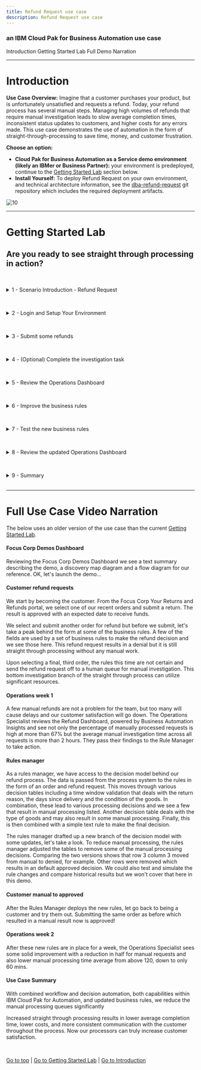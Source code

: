 ```yaml
---
title: Refund Request use case
description: Refund Request use case
---
```


### an IBM Cloud Pak for Business Automation use case

<AnchorLinks>
  <AnchorLink>Introduction</AnchorLink>
  <AnchorLink>Getting Started Lab</AnchorLink>
  <AnchorLink>Full Demo Narration</AnchorLink>
</AnchorLinks>

***

# Introduction

**Use Case Overview:** Imagine that a customer purchases your product, but is unfortunately unsatisfied and requests a refund. Today, your refund process has several manual steps. Managing high volumes of refunds that require manual investigation leads to slow average completion times, inconsistent status updates to customers, and higher costs for any errors made.
This use case demonstrates the use of automation in the form of straight-through-processing to save time, money, and customer frustration.

**Choose an option:**

  * **Cloud Pak for Business Automation as a Service demo environment (likely an IBMer or Business Partner):** your environment is predeployed, continue to the [Getting Started Lab](#getting-started-lab) section below.
  * **Install Yourself:** To deploy Refund Request on your own environment, and technical architecture information, see the <a href="https://github.com/ibm-cloud-architecture/dba-refund-request.git" target="_blank">dba-refund-request</a> git repository which includes the required deployment artifacts.

 ![10](./images/Slide2.png)

***

# Getting Started Lab

## Are you ready to see straight through processing in action?

<a name="lab-section-1"></a>
<br/>
<details>
<summary>1 - Scenario Introduction - Refund Request</summary>

<Row>
<Column colLg={5} colMd={5}>

**Demo Video**

<ArticleCard
    color="dark"
    title="Demo Video - Refund Request Automation"
    subTitle="In this demo, you will learn how to handle spikes in demand with straight-through processing through business automation.  Note, this video uses an older version of the use case than the current Getting Started Lab."
    href="https://ibm.biz/cp4ba-refund-request-video"
    actionIcon="arrowRight"
    color="dark"
    >

![](./images/refundRequestThumbnail.png)

</ArticleCard>
</Column>
<Column colLg={7} colMd={7}>

**Demo Outline**

[Full Demo Narration](#full-demo-narration)

1. Use Case Overview
2. [Customer] Submit some refunds
3. [Refund Investigator] Complete the investigation task
4. [Business Analyst] Review the week 1 Operations Dashboard
5. [Rule Manager] Improve the business rules
6. [Customer] Test the new business rules
7. [Business Analyst] Review the week 2 Operations Dashboard
8. Use case review and value of straight-through processing

<br/>

</Column>
</Row>
<Row>
<Column colLg={4} colMd={4}>

**Discovery Map**

![1](./images/refundRequest-discoveryMap.png)
<br/>

</Column>
<Column colLg={7} colMd={7}>

**Process Diagram**

![2](./images/refundRequest-diagram.png)
<br/>

</Column>
</Row>

[Go to top](#lab-section-1) | [Go to Getting Started Lab](#getting-started-lab)

</details>

<a name="lab-section-2"></a>
<br/>
<details>
<summary>2 - Login and Setup Your Environment</summary>

<br/>

<a name="lab-section-2a"></a>
<br/>
<details>
<summary style="margin-left: 40px">Option 2A - Using a Cloud Pak for Business Automation as a Service environment (likely an IBMer or Business Partner)?</summary>

<br/>

<p style="margin-left: 40px">

IBM maintains multiple SaaS tenants that can be reserved and accessed by both IBMers and Business Partners.

<br/>

Please login to IBM Technology Zone and navigate to <a href="https://techzone.ibm.com/collection/5fdfcf8b99cf35001ee4954d" target="_blank">here</a> to reserve an environment.

<br/>
1\. Once you have access to an environment, please continue here:  
&nbsp; &nbsp; &nbsp; • &nbsp; Enablement Users, your environment setup should already be completed, please continue.  
&nbsp; &nbsp; &nbsp; • &nbsp; Demo Users, once your account administrator completes the below setup and provides you access, please continue.  
&nbsp; &nbsp; &nbsp; • &nbsp; Administrator Users, please reference the <a href="https://techzone.ibm.com/collection/business-automation-saas#tab-2" target="_blank">Administration Guide</a> (IBM only) for any additional setup information including onboarding users.  
&nbsp; &nbsp; &nbsp; &nbsp; &nbsp; &nbsp; Note: navigate to the **Demo tenants** tab after login.  

<br/>

2\. Login to your Cloud Pak for Business Automation as a Service demo environment <a href="http://automationcloud.ibm.com" target="_blank">here</a> to access your portal.

3\. Open the menu in the upper left.

4\. Select **Production** and then **Run**.

5\. Click the **Business Automation Apps** tile to launch the Business Automation Navigator desktop

<br/>

 ![13](./images/Slide3.png)

<br/>

6\. Wait for the desktop to load in a new browser window/tab (it can take some time)

<br/>

7\. Start by reviewing the available demos, they all represent a business automation use case so you can easily get started.

<br/>

 ![13](./images/Slide4.png)

<br/>

8\. When ready, click the **Refund Request** tile to launch the use case.

<br/>

You have the following options to navigate the Refund Request use case:
  * **Option 1: Technical deep dive**: the default interface is configured for experienced users who explore using the launchpad that provides easy access to the product interfaces for each part of the use case. If you chose **Technical deep dive**, continue to [the next section](#lab-section-3).

<br/>

  * **Option 2: Guided or Live Walkthrough**: you may wish to have the application provide you with a single page view of the use case across multiple steps so you do not have to go to multiple interfaces.
    * There is both a **Guided** approach with instructions, step completion check boxes, and a summary of what you learned in each step, or a **Live Walkthrough** approach that includes the same single page app without instructions which is great for showing someone else the use case.
    * To activate these options, scroll to the bottom of the app and locate the Control Panel section (if hidden, click just above the grey footer to show it), expand the Control Panel and select your choice.
    * If you choose this option, _**please STOP reading this page here and continue in the application**_.

  <br/>

   ![13](./images/Slide5.png)

  <br/>

<br/>

[Go to top](#lab-section-2a) | [Go to Getting Started Lab](#getting-started-lab)

</p>

</details>

<br/>

<a name="lab-section-2b"></a>
<br/>
<details>
<summary style="margin-left: 40px">Option 2B - Are You Using Your Own Environment (not an on Cloud trial/demo)?</summary>

<br/>

<p style="margin-left: 40px">

1\. Standard Users, once your account administrator completes the below setup and provides you access, please continue.

2\. Administrator Users, expand the following section to access additional information to setup access for yourself and others in your environment:

</p>

<br/>

<details>
<summary style="margin-left: 80px">Additional Administrator Setup For Your Own Environment</summary>

<p style="margin-left: 80px">

<br/>

See the <a href="https://github.com/ibm-cloud-architecture/dba-refund-request.git" target="_blank">dba-refund-request</a> git repository to deploy on your own platform.

</p>

<br/>

</details>

> Standard Users, continue here...

<p style="margin-left: 40px">

3\. Ask your administrator for the URL to the desktop in Business Automation Navigator and your login credentials

4\. Wait for the desktop to load in a new browser window/tab (it can take some time) and log in

<br/>

 ![13](./images/Slide4.png)

<br/>

5\. Start by reviewing the available demos, they all represent a business automation use case so you can easily get started.

6\. When ready, click the **Refund Request** tile to launch the demo and continue to [the next section](#lab-section-3).

</p>

<br/>

<p style="margin-left: 40px">

[Go to top (Option 2b)](#lab-section-2b) | [Go to Getting Started Lab](#getting-started-lab)

</p>

</details>

<br/>

[Go to top](#lab-section-2) | [Go to Getting Started Lab](#getting-started-lab)

</details>

<a name="lab-section-3"></a>
<br/>
<details>
<summary>3 - Submit some refunds</summary>

#### Be your customer!

<br/>

You are now a customer that just purchased a product, but unfortunately you are unsatisfied and request a refund.  What do you experience?
As a customer, you want quick answers to your refund requests, especially when there are no special circumstances that should cause a delay.  Straight through processing would be ideal for you.

> Note: you should only continue with these steps if you choose the **Technical deep dive** option listed above in section 2!

1\. Check the tabs to learn more about the demo

&nbsp; &nbsp;&nbsp; &nbsp; a\. **Storyboard Outline**

&nbsp; &nbsp;&nbsp; &nbsp; b\. **Demo Discovery Map**

&nbsp; &nbsp;&nbsp; &nbsp; c\. **Demo Diagram**

 ![13](./images/Slide6.png)

<br/>

2\. Navigate to the **Run the demo!** tab and then click on the picture of the **Customer**

<br/>

 ![13](./images/Slide7.png)

<br/>

3\. Use the drop down to select the order ending in **AP**.

> NOTE: there are three orders setup to provide the following results
> * AP = approved
> * DE = denied
> * MA = manually investigated

 ![13](./images/Slide8.png)

<br/>

4\. Click **Submit** to see the results

<br/>

 ![13](./images/Slide9.png)

<br/>

5\. Choose to submit another refund request

6\. Select the order ending in **DE**

7\. At the bottom, expand the **Demo Control Panel**

8\. Turn on the decision labels to see which data is used to make the decision

<br/>

 ![13](./images/Slide10.png)

<br/>

9\. Review the data used to make the decisions

<br/>

 ![13](./images/Slide11.png)

<br/>

10\. Submit the refund if desired

11\. Choose to submit another refund request

12\. Select the order ending in **MA**

13\. Submit the refund and see that a manual investigation is required

<br/>

 ![13](./images/Slide12.png)

<br/>

[Go to top](#lab-section-3) | [Go to Getting Started Lab](#getting-started-lab)

</details>

<a name="lab-section-4"></a>
<br/>
<details>
<summary>4 - (Optional) Complete the investigation task</summary>

<br/>
You are now a Focus Corp employee, first an Refund Investigator and later a Business Analyst and Rule Manager.

<br/>
<br/>

Refund Investigators are busy people as they not only process refunds that cannot be automatically approved or denied, but they also look into trends and perform data analysis across the Focus Corp organization.  When they need to take time out from their high priority work to perform a refund request, they are not too happy.  Luckily, Cloud Pak for Business Automation provides them all the information they need in one place and streamlines the investigation process.

<br/>

1\. Click **Return to launchpad**

2\. Click the picture of the **Refund Investigator**

3\. Depending on your platform you may see one or more of the new Workplace interface or Navigator's Work Dashboard or Process Portal

> Note the data is passed from the application to the process which then retrieved additional information and routed the work to the appropriate Refund Investigator

### Workplace

<br/>

 ![13](./images/Slide13.png)

### Navigator's Work Dashboard

<br/>

 ![13](./images/Slide14.png)

### Process Portal

<br/>

 ![13](./images/Slide15.png)

<br/>

4\. Review the list of tasks and click on the most recent Investigation task to claim it

5\. Complete the task by approving or denying the refund

### Workplace (others are similar)

<br/>

 ![13](./images/Slide16.png)

<br/>

[Go to top](#lab-section-4) | [Go to Getting Started Lab](#getting-started-lab)

</details>

<a name="lab-section-5"></a>
<br/>
<details>
<summary>5 - Review the Operations Dashboard</summary>

<br/>
You are now a different Focus Corp employee, a Business Analyst.  How can you help to improve straight through processing?
<br/>
Business Analysts are able to easily monitor business automation performance and identify problems before they become large.

<br/>
<br/>

1\. Navigate back to the Refund Request application browser window/tab

2\. Click the picture of the **Business Analyst**

3\. Click to open the **Refund Request (RR) - Week 1** dashboard

<br/>

 ![13](./images/Slide17.png)

<br/>

4\. Review the week 1 dashboard metrics and note the following:

&nbsp; &nbsp;&nbsp; &nbsp; a\. A large number of manual requests in the pie chart

&nbsp; &nbsp;&nbsp; &nbsp; b\. The high time for average manual investigation processing (~120 minutes)

<br/>

 ![13](./images/Slide18.png)

<br/>

[Go to top](#lab-section-5) | [Go to Getting Started Lab](#getting-started-lab)

</details>

<a name="lab-section-6"></a>
<br/>
<details>
<summary>6 - Improve the business rules</summary>

<br/>

Now, take on the role of a Focus Corp Rule Manager who can adjust rules, validate and simulate the decision service and deploy quickly and easily.

<br/>

1\. Navigate back to the Refund Request application browser window/tab

2\. Click the picture of the **Rule Manager**

3\. Click **Refund Processing** followed by **main** to open the decision model

<br/>

 ![13](./images/Slide19.png)

<br/>

4\. Review the decision model, green ovals are input data and blue boxes are decisions, each with their own business logic leading to the **Final Refund Decision**

5\. Click the blue **Validate Time Window** decision node

6\. On the left pane, scroll to the bottom and click to open the **Validate Time Window** logic

<br/>

 ![13](./images/Slide20.png)

<br/>

7\. Review the decision table and note multiple rows that lead to manual review.

<br/>

 ![13](./images/Slide21.png)

> The Rule Manager already created a new branch to try some rule adjustments.

8\. At the upper left, click the down arrow next to **main** and select **Reduce Manual Processing**

<br/>

 ![13](./images/Slide22.png)

<br/>

9\. Open the same **Validate Time Window** decision node and table

10\. Review the decision table and note there are less manual review rows.

> NOTE: In the full lifecycle, a Rule Manager runs test suites and simulations before deploying the rules.  If you wish and feel comfortable, you can explore this on your own.

 ![13](./images/Slide23.png)

<br/>

[Go to top](#lab-section-6) | [Go to Getting Started Lab](#getting-started-lab)

</details>

<a name="lab-section-7"></a>
<br/>
<details>
<summary>7 - Test the new business rules</summary>

<br/>

Time to test the new business rules in the customer's interface and see if the results change based on the new business rules.

<br/>

1\. Navigate back to the Refund Request application browser window/tab

2\. Click the picture of the **Customer**

3\. Scroll to the bottom and expand the **Demo Control Panel**

4\. Turn on the improved straight through processing scenario

<br/>

 ![13](./images/Slide24.png)

<br/>

5\. Select the recent order ending with **MA** and submit

## The "MA" order was previously categorized as a manually processed refund request, now it is APPROVED!  The will improve straight-through processing and get answers to customers faster!

<br/>

 ![13](./images/Slide25.png)

<br/>

<br/>

[Go to top](#lab-section-7) | [Go to Getting Started Lab](#getting-started-lab)

</details>

<a name="lab-section-8"></a>
<br/>
<details>
<summary>8 - Review the updated Operations Dashboard</summary>

<br/>

1\. Navigate back to the Refund Request application browser window/tab

2\. Click the picture of the **Business Analyst**

3\. Click to open the **Refund Request (RR) - Week 2** dashboard

4\. Review the dashboard metrics and note the following

&nbsp; &nbsp;&nbsp; &nbsp; a\. a smaller number of manual requests in the pie chart

&nbsp; &nbsp;&nbsp; &nbsp; b\. a lower time for average manual investigation processing (~60 minutes)

<br/>

 ![13](./images/Slide26.png)

## The improved straight-through processing is making an impact on Focus Corp's results!

<br/>

[Go to top](#lab-section-8) | [Go to Getting Started Lab](#getting-started-lab)

</details>

<a name="lab-section-9"></a>
<br/>
<details>
<summary>9 - Summary</summary>

<br/>

With combined workflow and decision automation, both capabilities within IBM Cloud Pak for Business Automation, and updated business rules, we reduce the manual processing queues significantly.

<br/>

Increased straight through processing results in lower average completion time, lower costs, and more consistent communication with the customer throughout the process.  Now our processes can truly increase customer satisfaction.

<br/>

[Go to top](#lab-section-9) | [Go to Getting Started Lab](#getting-started-lab)

</details>

<br/>

***

# Full Use Case Video Narration

The below uses an older version of the use case than the current [Getting Started Lab](#getting-started-lab).

#### Focus Corp Demos Dashboard

Reviewing the Focus Corp Demos Dashboard we see a text summary describing the demo, a discovery map diagram and a flow diagram for our reference.  OK, let's launch the demo...

#### Customer refund requests

We start by becoming the customer.  From the Focus Corp Your Returns and Refunds portal, we select one of our recent orders and submit a return.  The result is approved with an expected date to receive funds.

We select and submit another order for refund but before we submit, let's take a peak behind the form at some of the business rules.  A few of the fields are used by a set of business rules to make the refund decision and we see those here.  This refund request results in a denial but it is still straight through processing without any manual work.

Upon selecting a final, third order, the rules this time are not certain and send the refund request off to a human queue for manual investigation.  This bottom investigation branch of the straight through process can utilize significant resources.

#### Operations week 1

A few manual refunds are not a problem for the team, but too many will cause delays and our customer satisfaction will go down.  The Operations Specialist reviews the Refund Dashboard, powered by Business Automation Insights and see not only the percentage of manually processed requests is high at more than 67% but the average manual investigation time across all requests is more than 2 hours.  They pass their findings to the Rule Manager to take action.

#### Rules manager

As a rules manager, we have access to the decision model behind our refund process. The data is passed from the process system to the rules in the form of an order and refund request.  This moves through various decision tables including a time window validation that deals with the return reason, the days since delivery and the condition of the goods.  In combination, these lead to various processing decisions and we see a few that result in manual processing listed.  Another decision table deals with the type of goods and may also result in some manual processing.  Finally, this is then combined with a simple text rule to make the final decision.

The rules manager drafted up a new branch of the decision model with some updates, let's take a look.  To reduce manual processing, the rules manager adjusted the tables to remove some of the manual processing decisions.  Comparing the two versions shows that row 3 column 3 moved from manual to denied, for example.  Other rows were removed which results in an default approved decision.  We could also test and simulate the rule changes and compare historical results but we won't cover that here in this demo.

#### Customer manual to approved

After the Rules Manager deploys the new rules, let go back to being a customer and try them out.  Submitting the same order as before which resulted in a manual result now is approved!

#### Operations week 2

After these new rules are in place for a week, the Operations Specialist sees some solid improvement with a reduction in half for manual requests and also lower manual processing time average from above 120, down to only 60 mins.

#### Use Case Summary

With combined workflow and decision automation, both capabilities within IBM Cloud Pak for Automation, and updated business rules, we reduce the manual processing queues significantly

Increased straight through processing results in lower average completion time, lower costs, and more consistent communication with the customer throughout the process.  Now our processors can truly increase customer satisfaction.

<br/>

[Go to top](#full-demo-narration) | [Go to Getting Started Lab](#getting-started-lab) | [Go to Introduction](#introduction)
